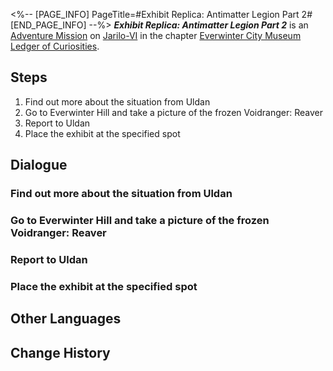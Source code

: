 <%-- [PAGE_INFO]
PageTitle=#Exhibit Replica: Antimatter Legion Part 2#
[END_PAGE_INFO] --%>
{{Stub|Dialogue.}}
{{Mission Infobox
|id            = 8001220
|title         = 
|image         = <!--Mission Exhibit Replica Antimatter Legion Part 2.png-->
|type          = Adventure
|event_name    = 
|chapter       = Everwinter City Museum Ledger of Curiosities
|requirements  = 
|summary       = Belobog's History and Culture Museum will be opening soon. Uldan is collecting appropriate exhibits to ensure a successful opening.<br />You have journeyed to Everwinter Hill to take a picture of a frozen Antimatter Legion Voidranger, allowing them to make a replica.
|characters    = Trailblazer; Uldan
|startLocation = [[Jarilo-VI]] - [[Administrative District]]
|world         = Jarilo-VI
|area          = Administrative District
|prev          = 
|next          = 
|rewards       = 
}}
'''''Exhibit Replica: Antimatter Legion Part 2''''' is an [[Adventure Mission]] on [[Jarilo-VI]] in the chapter [[Everwinter City Museum Ledger of Curiosities]].

==Steps==
# Find out more about the situation from Uldan
# Go to Everwinter Hill and take a picture of the frozen Voidranger: Reaver
# Report to Uldan
# Place the exhibit at the specified spot

<!--
==Gameplay Notes==

--><!--
==Trial Character==

-->
==Dialogue==
{{Stub Dialogue}}
===Find out more about the situation from Uldan===
{{Mission Description|type=adventure|location=Administrative District|Belobog's History and Culture Museum will be opening soon. Uldan is collecting appropriate exhibits to ensure a successful opening.<br />This time, Uldan needs your help to take a picture of a frozen Antimatter Legion Voidranger at the Everwinter Hill to help the museum make a replica.}}
{{Dialogue Start}}
:{{tx}}
{{Dialogue End}}

===Go to Everwinter Hill and take a picture of the frozen Voidranger: Reaver===
{{Dialogue Start}}
:{{tx}}
{{Dialogue End}}

===Report to Uldan===
{{Dialogue Start}}
:{{tx}}
{{Dialogue End}}

===Place the exhibit at the specified spot===
{{Dialogue Start}}
:{{tx}}
{{Dialogue End}}

==Other Languages==
{{Other Languages
|en   = Exhibit Replica: Antimatter Legion Part 2
|zhs  = 藏品复刻•反物质军团•其二
|zht  = 館藏復刻•反物質軍團•其二
|ja   = 収蔵品復刻・反物質レギオン・その2
|ko   = 소장품 복각•반물질 군단•2
|es   = Réplica de objeto: Legión Antimateria&nbsp;II
|fr   = Reproduction de pièce d'exposition&nbsp;: Légion d'antimatière (partie&nbsp;2)
|ru   = Копирование экспонатов: Легион Антиматерии II
|th   = โมเดลจัดแสดง: กองทัพ Antimatter 2
|vi   = Phục Chế Vật Sưu Tập - Quân Đoàn Phản Vật Chất 2
|de   = Replikat: Antimaterie-Legion (Teil 2)
|id   = Replika Koleksi: Antimatter Legion (Bagian 2)
|pt   = Réplica de Obras: Legião Antimatéria Parte 2
}}

==Change History==
{{Change History|1.1}}
